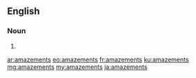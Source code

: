 ==English==

===Noun===
{{head|en|noun plural form}}

# {{plural of|amazement|lang=en}}

[[ar:amazements]]
[[eo:amazements]]
[[fr:amazements]]
[[ku:amazements]]
[[mg:amazements]]
[[my:amazements]]
[[ja:amazements]]